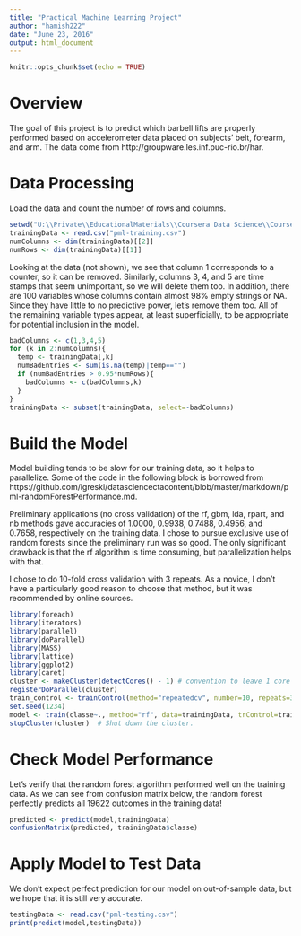---
title: "Practical Machine Learning Project"
author: "hamish222"
date: "June 23, 2016"
output: html_document
---

```{r setup, include=FALSE}
knitr::opts_chunk$set(echo = TRUE)
```

# Overview

The goal of this project is to predict which barbell lifts are properly performed based on accelerometer data placed on subjects' belt, forearm, and arm.  The data come from http://groupware.les.inf.puc-rio.br/har.

# Data Processing

Load the data and count the number of rows and columns.

```{r}
setwd("U:\\Private\\EducationalMaterials\\Coursera Data Science\\Course 8")
trainingData <- read.csv("pml-training.csv")
numColumns <- dim(trainingData)[[2]]
numRows <- dim(trainingData)[[1]]
```

Looking at the data (not shown), we see that column 1 corresponds to a counter, so it can be removed.  Similarly, columns 3, 4, and 5 are time stamps that seem unimportant, so we will delete them too.  In addition, there are 100 variables whose columns contain almost 98% empty strings or NA.  Since they have little to no predictive power, let's remove them too.  All of the remaining variable types appear, at least superficially, to be appropriate for potential inclusion in the model.

```{r}
badColumns <- c(1,3,4,5)
for (k in 2:numColumns){
  temp <- trainingData[,k]
  numBadEntries <- sum(is.na(temp)|temp=="")
  if (numBadEntries > 0.95*numRows){
    badColumns <- c(badColumns,k)
  }
}
trainingData <- subset(trainingData, select=-badColumns)
```



# Build the Model  

Model building tends to be slow for our training data, so it helps to parallelize.  Some of the code in the following block is borrowed from https://github.com/lgreski/datasciencectacontent/blob/master/markdown/pml-randomForestPerformance.md.

Preliminary applications (no cross validation) of the rf, gbm, lda, rpart, and nb methods gave accuracies of 1.0000, 0.9938, 0.7488, 0.4956, and 0.7658, respectively on the training data.  I chose to pursue exclusive use of random forests since the preliminary run was so good.  The only significant drawback is that the rf algorithm is time consuming, but parallelization helps with that.

I chose to do 10-fold cross validation with 3 repeats.  As a novice, I don't have a particularly good reason to choose that method, but it was recommended by online sources.
 
```{r}
library(foreach)
library(iterators)
library(parallel)
library(doParallel)
library(MASS)
library(lattice)
library(ggplot2)
library(caret)
cluster <- makeCluster(detectCores() - 1) # convention to leave 1 core for OS
registerDoParallel(cluster)
train_control <- trainControl(method="repeatedcv", number=10, repeats=3, allowParallel=TRUE) 
set.seed(1234)
model <- train(classe~., method="rf", data=trainingData, trControl=train_control) # Random Forest
stopCluster(cluster)  # Shut down the cluster.
```

# Check Model Performance

Let's verify that the random forest algorithm performed well on the training data.  As we can see from confusion matrix below, the random forest perfectly predicts all 19622 outcomes in the training data!
```{r}
predicted <- predict(model,trainingData)
confusionMatrix(predicted, trainingData$classe)
```

# Apply Model to Test Data

We don't expect perfect prediction for our model on out-of-sample data, but we hope that it is still very accurate.

```{r}
testingData <- read.csv("pml-testing.csv")
print(predict(model,testingData))
```


